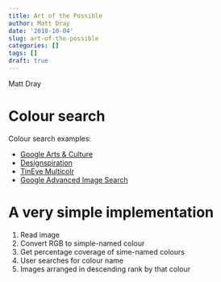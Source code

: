 ```yaml
---
title: Art of the Possible
author: Matt Dray
date: '2018-10-04'
slug: art-of-the-possible
categories: []
tags: []
draft: true
---
```


Matt Dray

# Colour search

Colour search examples:

* [Google Arts & Culture](https://artsexperiments.withgoogle.com/artpalette/colors/a46053-433932-c2ad8f-b5996a-746251)
* [Designspiration](https://www.designspiration.net/search/saves/?q=%2389ebd7%20%23afff11%20%23e5ff91%20%23ff9775%20%23f38d00)
* [TinEye Multicolr](https://labs.tineye.com/multicolr/)
* [Google Advanced Image Search](https://www.google.co.uk/advanced_image_search)

# A very simple implementation

1. Read image
2. Convert RGB to simple-named colour
3. Get percentage coverage of sime-named colours
4. User searches for colour name
5. Images arranged in descending rank by that colour